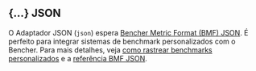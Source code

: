 
## \{...\} JSON

O Adaptador JSON (`json`) espera [Bencher Metric Format (BMF) JSON][bmf].
É perfeito para integrar sistemas de benchmark personalizados com o Bencher.
Para mais detalhes, veja [como rastrear benchmarks personalizados][custom benchmarks]
e a [referência BMF JSON][bmf].

<BencherMock />

[bmf]: /pt/docs/reference/bencher-metric-format/
[bencher run]: /pt/docs/explanation/bencher-run/#benchmark-command
[custom benchmarks]: /pt/docs/how-to/track-custom-benchmarks/